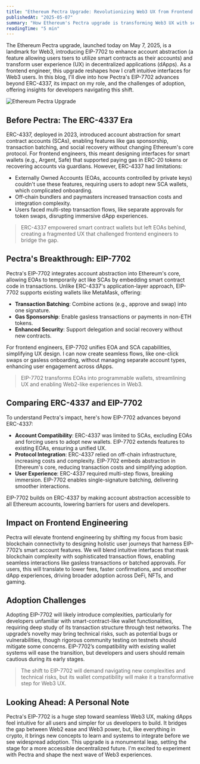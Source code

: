 ```yaml
---
title: "Ethereum Pectra Upgrade: Revolutionizing Web3 UX from Frontend Perspective"
publishedAt: "2025-05-07"
summary: "How Ethereum's Pectra upgrade is transforming Web3 UX with seamless transactions and smart account features."
readingTime: "5 min"
---
```


The <HighlightedText>Ethereum Pectra</HighlightedText> upgrade, launched today on May 7, 2025, is a landmark for Web3, introducing <HighlightedText>EIP-7702</HighlightedText> to enhance account abstraction (a feature allowing users tsers to utilize smart contracts as their accounts) and transform user experience (UX) in decentralized applications (dApps). As a frontend engineer, this upgrade reshapes how I craft intuitive interfaces for Web3 users. In this blog, I'll dive into how <HighlightedText>Pectra</HighlightedText>'s <HighlightedText>EIP-7702</HighlightedText> advances beyond <HighlightedText>ERC-4337</HighlightedText>, its impact on my role, and the challenges of adoption, offering insights for developers navigating this shift.

<Image
  alt="Ethereum Pectra Upgrade"
  src="/assets/ethereum_pectra_upgrade.png"
  width={768}
  height={403}
  priority
/>

## Before Pectra: The <HighlightedText>ERC-4337</HighlightedText> Era

<HighlightedText>ERC-4337</HighlightedText>, deployed in 2023, introduced
account abstraction for smart contract accounts (SCAs), enabling features like
gas sponsorship, transaction batching, and social recovery without changing
Ethereum's core protocol. For frontend engineers, this meant designing
interfaces for smart wallets (e.g., Argent, Safe) that supported paying gas in
ERC-20 tokens or recovering accounts via guardians. However,
<HighlightedText>ERC-4337</HighlightedText>
had limitations:

- Externally Owned Accounts (EOAs, accounts controlled by private keys) couldn't use these features, requiring users to adopt new SCA wallets, which complicated onboarding.
- Off-chain bundlers and paymasters increased transaction costs and integration complexity.
- Users faced multi-step transaction flows, like separate approvals for token swaps, disrupting immersive dApp experiences.

> ERC-4337 empowered smart contract wallets but left EOAs behind, creating a fragmented UX that challenged frontend engineers to bridge the gap.

## Pectra's Breakthrough: <HighlightedText>EIP-7702</HighlightedText>

<HighlightedText>Pectra</HighlightedText>'s
<HighlightedText>EIP-7702</HighlightedText> integrates account abstraction into
Ethereum's core, allowing EOAs to temporarily act like SCAs by embedding smart
contract code in transactions. Unlike
<HighlightedText>ERC-4337</HighlightedText>'s application-layer approach,
<HighlightedText>EIP-7702</HighlightedText> supports existing wallets like
MetaMask, offering:

- **Transaction Batching**: Combine actions (e.g., approve and swap) into one signature.
- **Gas Sponsorship**: Enable gasless transactions or payments in non-ETH tokens.
- **Enhanced Security**: Support delegation and social recovery without new contracts.

For frontend engineers, <HighlightedText>EIP-7702</HighlightedText> unifies EOA and SCA capabilities, simplifying UX design. I can now create seamless flows, like one-click swaps or gasless onboarding, without managing separate account types, enhancing user engagement across dApps.

> EIP-7702 transforms EOAs into programmable wallets, streamlining UX and enabling Web2-like experiences in Web3.

## Comparing <HighlightedText>ERC-4337</HighlightedText> and <HighlightedText>EIP-7702</HighlightedText>

To understand <HighlightedText>Pectra</HighlightedText>'s impact, here's how <HighlightedText>EIP-7702</HighlightedText> advances beyond <HighlightedText>ERC-4337</HighlightedText>:

- **Account Compatibility**: <HighlightedText>ERC-4337</HighlightedText> was limited to SCAs, excluding EOAs and forcing users to adopt new wallets. <HighlightedText>EIP-7702</HighlightedText> extends features to existing EOAs, ensuring a unified UX.
- **Protocol Integration**: <HighlightedText>ERC-4337</HighlightedText> relied on off-chain infrastructure, increasing costs and complexity. <HighlightedText>EIP-7702</HighlightedText> embeds abstraction in Ethereum's core, reducing transaction costs and simplifying adoption.
- **User Experience**: <HighlightedText>ERC-4337</HighlightedText> required multi-step flows, breaking immersion. <HighlightedText>EIP-7702</HighlightedText> enables single-signature batching, delivering smoother interactions.

<HighlightedText>EIP-7702</HighlightedText> builds on
<HighlightedText>ERC-4337</HighlightedText> by making account abstraction
accessible to all Ethereum accounts, lowering barriers for users and developers.

## Impact on Frontend Engineering

<HighlightedText>Pectra</HighlightedText> will elevate frontend engineering by
shifting my focus from basic blockchain connectivity to designing holistic user
journeys that harness
<HighlightedText>EIP-7702</HighlightedText>’s smart account features. We will
blend intuitive interfaces that mask blockchain complexity with sophisticated
transaction flows, enabling seamless interactions like gasless transactions or
batched approvals. For users, this will translate to lower fees, faster
confirmations, and smoother dApp experiences, driving broader adoption across
DeFi, NFTs, and gaming.

## Adoption Challenges

Adopting <HighlightedText>EIP-7702</HighlightedText> will likely introduce complexities, particularly for developers unfamiliar with smart-contract-like wallet functionalities, requiring deep study of its transaction structure through test networks. The upgrade’s novelty may bring technical risks, such as potential bugs or vulnerabilities, though rigorous community testing on testnets should mitigate some concerns. <HighlightedText>EIP-7702</HighlightedText>’s compatibility with existing wallet systems will ease the transition, but developers and users should remain cautious during its early stages.

> The shift to <HighlightedText>EIP-7702</HighlightedText> will demand navigating new complexities and technical risks, but its wallet compatibility will make it a transformative step for Web3 UX.

## Looking Ahead: A Personal Note

<HighlightedText>Pectra</HighlightedText>'s
<HighlightedText>EIP-7702</HighlightedText> is a huge step toward seamless Web3
UX, making dApps feel intuitive for all users and simpler for us developers to
build. It bridges the gap between Web2 ease and Web3 power, but, like everything
in crypto, it brings new concepts to learn and systems to integrate before we
see widespread adoption. This upgrade is a monumental leap, setting the stage
for a more accessible decentralized future. I'm excited to experiment with
<HighlightedText>Pectra</HighlightedText> and shape the next wave of Web3
experiences.
